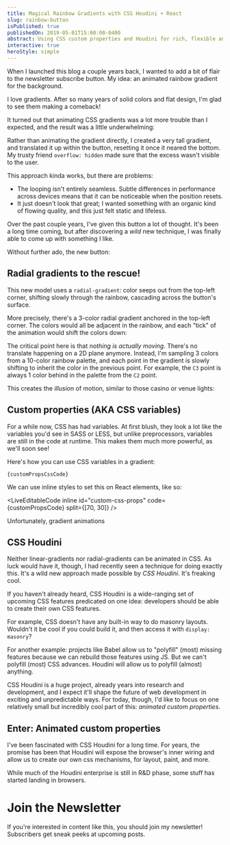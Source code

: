 ```yaml
---
title: Magical Rainbow Gradients with CSS Houdini + React
slug: rainbow-button
isPublished: true
publishedOn: 2019-05-01T15:00:00-0400
abstract: Using CSS custom properties and Houdini for rich, flexible animations
interactive: true
heroStyle: simple
---
```





When I launched this blog a couple years back, I wanted to add a bit of flair to the newsletter subscribe button. My idea: an animated rainbow gradient for the background.

I love gradients. After so many years of solid colors and flat design, I'm glad to see them making a comeback!

It turned out that animating CSS gradients was a lot more trouble than I expected, and the result was a little underwhelming:

<RenderWhenOnscreen height={540}>
  <OldMethod />
</RenderWhenOnscreen>

Rather than animating the gradient directly, I created a very tall gradient, and translated it up within the button, resetting it once it neared the bottom. My trusty friend `overflow: hidden` made sure that the excess wasn't visible to the user.

This approach kinda works, but there are problems:

- The looping isn't entirely seamless. Subtle differences in performance across devices means that it can be noticeable when the position resets.
- It just doesn't look that great; I wanted something with an organic kind of flowing quality, and this just felt static and lifeless.

Over the past couple years, I've given this button a lot of thought. It's been a long time coming, but after discovering a _wild_ new technique, I was finally able to come up with something I like.

Without further ado, the new button:

<NewsletterSignup id="first-demo" hideDisclaimer />

## Radial gradients to the rescue!

This new model uses a `radial-gradient`: color seeps out from the top-left corner, shifting slowly through the rainbow, cascading across the button's surface.

More precisely, there's a 3-color radial gradient anchored in the top-left corner. The colors would all be adjacent in the rainbow, and each "tick" of the animation would shift the colors down:

<GradientIdeaImage />

The critical point here is that _nothing is actually moving_. There's no translate happening on a 2D plane anymore. Instead, I'm sampling 3 colors from a 10-color rainbow palette, and each point in the gradient is slowly shifting to inherit the color in the previous point. For example, the `C3` point is always 1 color behind in the palette from the `C2` point.

This creates the _illusion_ of motion, similar to those casino or venue lights:

## Custom properties (AKA CSS variables)

For a while now, CSS has had variables. At first blush, they look a lot like the variables you'd see in SASS or LESS, but unlike preprocessors, variables are still in the code at runtime. This makes them much more powerful, as we'll soon see!

Here's how you can use CSS variables in a gradient:

<Code lang="css">{customPropsCssCode}</Code>

We can use inline styles to set this on React elements, like so:

<LiveEditableCode
  inline
  id="custom-css-props"
  code={customPropsCode}
  split={[70, 30]}
/>

Unfortunately, gradient animations

## CSS Houdini

Neither linear-gradients nor radial-gradients can be animated in CSS. As luck would have it, though, I had recently seen a technique for doing exactly this. It's a wild new approach made possible by _CSS Houdini_. It's freaking cool.

If you haven't already heard, CSS Houdini is a wide-ranging set of upcoming CSS features predicated on one idea: developers should be able to create their own CSS features.

For example, CSS doesn't have any built-in way to do masonry layouts. Wouldn't it be cool if you could build it, and then access it with `display: masonry`?

For another example: projects like Babel allow us to "polyfill" (most) missing features because we can rebuild those features using JS. But we can't polyfill (most) CSS advances. Houdini will allow us to polyfill (almost) anything.

CSS Houdini is a huge project, already years into research and development, and I expect it'll shape the future of web development in exciting and unpredictable ways. For today, though, I'd like to focus on one relatively small but incredibly cool part of this: _animated custom properties_.

## Enter: Animated custom properties

I've been fascinated with CSS Houdini for a long time. For years, the promise has been that Houdini will expose the browser's inner wiring and allow us to create our own css mechanisms, for layout, paint, and more.

While much of the Houdini enterprise is still in R&D phase, some stuff has started landing in browsers.

# Join the Newsletter

If you're interested in content like this, you should join my newsletter! Subscribers get sneak peeks at upcoming posts.

<NewsletterSignup id="fold-conclusion" />
